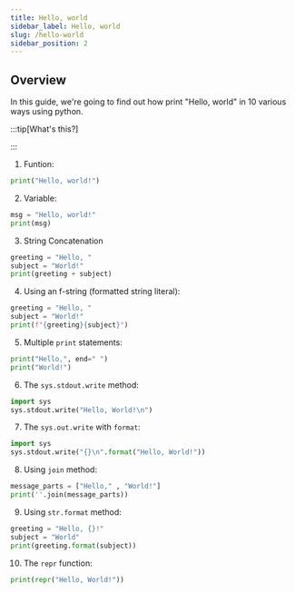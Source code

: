 ```yaml
---
title: Hello, world
sidebar_label: Hello, world
slug: /hello-world
sidebar_position: 2
---
```


## Overview

In this guide, we're going to find out how print "Hello, world" in 10 various ways using python.

:::tip[What's this?]


:::



1. Funtion:

```py
print("Hello, world!")
```

2. Variable:

```py
msg = "Hello, world!"
print(msg)
```

3. String Concatenation

```py
greeting = "Hello, "
subject = "World!"
print(greeting + subject)
```

4. Using an f-string (formatted string literal):

```py
greeting = "Hello, "
subject = "World!"
print(f"{greeting}{subject}")
```

5. Multiple `print` statements:

```py
print("Hello,", end=" ")
print("World!")
```

6. The `sys.stdout.write` method:

```py
import sys
sys.stdout.write("Hello, World!\n")
```

7. The `sys.out.write` with `format`:

```py
import sys
sys.stdout.write("{}\n".format("Hello, World!"))
```

8. Using `join` method:

```py
message_parts = ["Hello," , "World!"]
print(''.join(message_parts))
```

9. Using `str.format` method:

```py
greeting = "Hello, {}!"
subject = "World"
print(greeting.format(subject))
```

10. The `repr` function:

```py
print(repr("Hello, World!"))
```